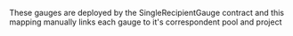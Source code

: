 These gauges are deployed by the SingleRecipientGauge contract and this mapping manually links each gauge to it's correspondent pool and project
